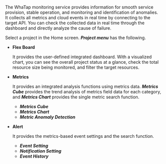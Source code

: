 The WhaTap monitoring service provides information for smooth service provision, stable operation, and monitoring and identification of anomalies. It collects all metrics and cloud events in real time by connecting to the target API. You can check the collected data in real time through the dashboard and directly analyze the cause of failure.

Select a project in the Home screen. **_Project menu_** has the following. 

-   **Flex Board**

    It provides the user-defined integrated dashboard. With a visualized chart, you can see the overall project status at a glance, check the total resource size being monitored, and filter the target resources.

-   **Metrics**

    It provides an integrated analysis functions using metrics data. **_Metrics Cube_** provides the trend analysis of metrics field data for each category, and **_Metrics Chart_** provides the single metric search function.

    -   **_Metrics Cube_**
    -   **_Metrics Chart_**
    -   **_Metric Anomaly Detection_**

-   **Alert**

    It provides the metrics-based event settings and the search function. 

    -   **_Event Setting_**
    -   **_Notification Setting_**
    -   **_Event History_**

<!-- 
템플릿 대시보드를 제공하지 않습니다. 
  사전 구성된 템플릿을 통해 사용자가 원하는 다양한 대시보드를 구성할 수 있습니다. 시각화된 차트로 프로젝트 전체 현황을 한눈에 파악할 수 있습니다. 모니터링 중인 전체 자원 규모를 확인하고 대상 자원을 필터링할 수 있습니다.

  
-->
